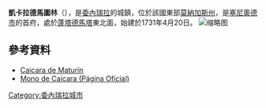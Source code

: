 '''凱卡拉德馬圖林'''（{{lang-es|Caicara de Maturín}}），是[[委內瑞拉|委內瑞拉]]的城鎮，位於該國東部[[莫納加斯州|莫納加斯州]]，是[[塞尼奧德市_(莫納加斯州)|塞尼奧德市]]的首府，處於[[蓬塔德馬塔|蓬塔德馬塔]]東北面，始建於1731年4月20日。
[[File:Iglesia_en_Caicara_de_Maturin.jpg|缩略图]]
==參考資料==
*[https://web.archive.org/web/20080229052528/http://enoriente.com/content/view/1445/32/ Caicara de Maturín]
*[https://web.archive.org/web/20160307225505/http://caicaramono28.com/ Mono de Caicara (Página Oficial)]

{{Venezuela-geo-stub}}
[[Category:委內瑞拉城市|Category:委內瑞拉城市]]